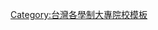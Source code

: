 {{Navbox subgroup
  |groupstyle = {{{groupstyle}}}
  |group1     = [[北北基]]
  | list1     = [[國立臺灣戲曲學院]]
  |group2     = [[南臺灣]]
  | list2     = [[空軍航空技術學院]]
}}<noinclude>[[Category:台灣各學制大專院校模板]]</noinclude>
